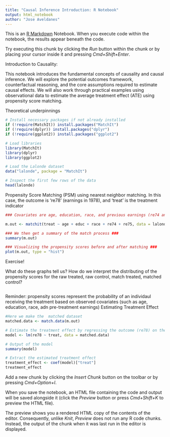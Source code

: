 ```yaml
---
title: "Causal Inference Introduction: R Notebook"
output: html_notebook
author: "Jose Aveldanes"
---
```


This is an [R Markdown](http://rmarkdown.rstudio.com) Notebook. When you execute code within the notebook, the results appear beneath the code. 

Try executing this chunk by clicking the *Run* button within the chunk or by placing your cursor inside it and pressing *Cmd+Shift+Enter*. 



Introduction to Causality: 

This notebook introduces the fundamental concepts of causality and causal inference. We will explore the potential outcomes framework, counterfactual reasoning, and the core assumptions required to estimate causal effects. We will also work through practical examples using observational data to estimate the average treatment effect (ATE) using propensity score matching. 




Theoretical underpinnings 



```r
# Install necessary packages if not already installed
if (!require(MatchIt)) install.packages("MatchIt")
if (!require(dplyr)) install.packages("dplyr")
if (!require(ggplot2)) install.packages("ggplot2")

# Load libraries
library(MatchIt)
library(dplyr)
library(ggplot2)

# Load the Lalonde dataset
data("lalonde", package = "MatchIt")

# Inspect the first few rows of the data
head(lalonde)

```


Propensity Score Matching (PSM) using nearest neighbor matching. In this case, the outcome is 're78' (earnings in 1978), and 'treat' is the treatment indicator

```r

### Covariates are age, education, race, and previous earnings (re74 and re75)

m.out <- matchit(treat ~ age + educ + race + re74 + re75, data = lalonde, method = "nearest")

### We then get a summary of the match process ###
summary(m.out)

### Visualizing the propensity scores before and after matching ### 
plot(m.out, type = "hist")

```

Exercise! 

What do these graphs tell us? How do we interpret the distributing of the propensity scores for the raw treated, raw control, match treated, matched control? 

```r

```



Reminder: propensity scores represent the probability of an individaul receiving the treatment based on observed covariates (such as age, education, race, adn pre-treatment earnings)
Estimating Treatment Effect 


```r
#Here we make the  matched dataset
matched.data <- match.data(m.out)

# Estimate the treatment effect by regressing the outcome (re78) on the treatment indicator
model <- lm(re78 ~ treat, data = matched.data)

# Output of the model 
summary(model)

# Extract the estimated treatment effect
treatment_effect <- coef(model)["treat"]
treatment_effect

```



Add a new chunk by clicking the *Insert Chunk* button on the toolbar or by pressing *Cmd+Option+I*.

When you save the notebook, an HTML file containing the code and output will be saved alongside it (click the *Preview* button or press *Cmd+Shift+K* to preview the HTML file). 

The preview shows you a rendered HTML copy of the contents of the editor. Consequently, unlike *Knit*, *Preview* does not run any R code chunks. Instead, the output of the chunk when it was last run in the editor is displayed.

